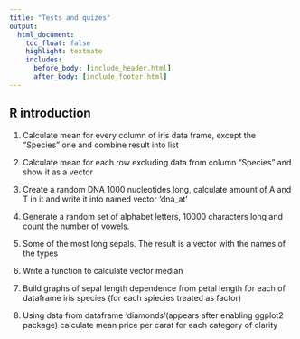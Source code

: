 ```yaml
---
title: "Tests and quizes"
output:
  html_document:
    toc_float: false
    highlight: textmate
    includes:
      before_body: [include_header.html]
      after_body: [include_footer.html]
---
```


## R introduction


1. Calculate mean for every column of iris data frame, except the "Species" one and combine result into list

2. Calculate mean for each row excluding data from column "Species" and show it as a vector

3. Create a random DNA 1000 nucleotides long, calculate amount of A and T in it and write it into named vector 'dna_at'

4. Generate a random set of alphabet letters, 10000 characters long and count the number of vowels.

5. Some of the most long sepals. The result is a vector with the names of the types

6. Write a function to calculate vector median

7. Build graphs of sepal length dependence from petal length for each of dataframe iris species (for each spiecies treated as factor)

8. Using data from dataframe 'diamonds'(appears after enabling ggplot2 package) calculate mean price per carat for each category of clarity

